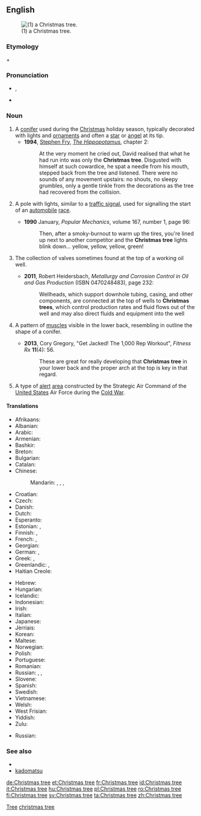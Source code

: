 ==English==
[[File:Árbol_de_navidad_en_un_hogar_chileno,_2006.jpg|thumb|(1) a Christmas tree.]]

===Etymology===
{{term|Christmas}} + {{term|tree}}

===Pronunciation===
* {{enPR|krĭsʹ-məs-trē}}, {{IPA|/ˈkrɪsməs triː/|lang=en}}
* {{audio|En-ca-Christmas_tree.ogg|Audio (CA)|lang=en}}

===Noun===
{{en-noun|head=[[Christmas]] [[tree]]}}

# A [[conifer]] used during the [[Christmas]] holiday season, typically decorated with lights and [[ornament]]s and often a [[star]] or [[angel]] at its tip.
#* '''1994''', [[w:Stephen Fry|Stephen Fry]], ''[[w:The Hippopotamus|The Hippopotamus]]'', chapter 2:
#*: At the very moment he cried out, David realised that what he had run into was only the '''Christmas tree'''. Disgusted with himself at such cowardice, he spat a needle from his mouth, stepped back from the tree and listened. There were no sounds of any movement upstairs: no shouts, no sleepy grumbles, only a gentle tinkle from the decorations as the tree had recovered from the collision.
# {{context|racing|lang=en}} A pole with lights, similar to a [[traffic signal]], used for signalling the start of an [[automobile]] [[race]].
#* '''1990''' January, ''Popular Mechanics'', volume 167, number 1, page 96:
#*: Then, after a smoky-burnout to warm up the tires, you're lined up next to another competitor and the '''Christmas tree''' lights blink down... yellow, yellow, yellow, green!
# {{context|oil industry|_|jargon|lang=en}} The collection of valves sometimes found at the top of a working oil well.
#* '''2011''', Robert Heidersbach, ''Metallurgy and Corrosion Control in Oil and Gas Production'' (ISBN 0470248483), page 232:
#*: Wellheads, which support downhole tubing, casing, and other components, are connected at the top of wells to '''Christmas trees''', which control production rates and fluid flows out of the well and may also direct fluids and equipment into the well
# {{context|bodybuilding|lang=en}} A pattern of [[muscle]]s visible in the lower back, resembling in outline the shape of a conifer.
#* '''2013''', Cory Gregory, "Get Jacked! The 1,000 Rep Workout", ''Fitness Rx'' '''11'''(4): 56.
#*: These are great for really developing that '''Christmas tree''' in your lower back and the proper arch at the top is key in that regard.
# {{cx|aviation|historical|lang=en}} A type of [[alert]] [[area]] constructed by the Strategic Air Command of the [[United States]] Air Force during the [[Cold War]].

====Translations====
{{trans-top|a tree used during the Christmas holiday season}}
* Afrikaans: {{t|af|kersboom}}
* Albanian: {{t|sq|pema e Vitit të Ri}}
* Arabic: {{t|ar|شَجَرَةُ الْمِيلَادِ|f|tr=šajarat al-mīlād}}
* Armenian: {{t|hy|տոնածառ}}
* Bashkir: {{t|ba|шыршы}}
* Breton: {{t|br|gwezenn Nedeleg|f}}
* Bulgarian: {{t+|bg|елха|f}}
* Catalan: {{t|ca|arbre de Nadal}}
* Chinese:
*: Mandarin: {{t|cmn|耶誕樹|sc=Hani}}, {{t|cmn|耶诞树|tr=yēdànshù|sc=Hani}}, {{t+|cmn|聖誕樹|sc=Hani}}, {{t+|cmn|圣诞树|tr=shèngdànshù|sc=Hani}}
* Croatian: {{t|sh|božićno drvce}}
* Czech: {{t|cs|vánoční stromeček|m}}
* Danish: {{t+|da|juletræ|n}}
* Dutch: {{t+|nl|kerstboom|m}}
* Esperanto: {{t|eo|Kristnaska arbo}}
* Estonian: {{t+|et|jõulupuu}}, {{t+|et|jõulukuusk}}
* Finnish: {{t+|fi|joulukuusi}}, {{t+|fi|joulupuu}}
* French: {{t+|fr|arbre de Noël|m}}, {{t+|fr|sapin de Noël|m}}
* Georgian: {{t+|ka|საშობაო ნაძვის ხე}}
* German: {{t+|de|Weihnachtsbaum|m}}, {{t+|de|Christbaum|m}}
* Greek: {{t|el|δένδρο των Χριστουγέννων|n}}, {{t|el|χριστουγεννιάτικο δένδρο|n}}
* Greenlandic: {{t|kl|orpik}}, {{t|kl|orpiliaq}}
* Haitian Creole: {{t|ht|abdenwel}}
{{trans-mid}}
* Hebrew: {{t|he|[[עץ]] [[חג המולד]]|m}}
* Hungarian: {{t+|hu|karácsonyfa}}
* Icelandic: {{t+|is|jólatré|n}}
* Indonesian: {{t|id|pohon Natal}}
* Irish: {{t|ga|crann Nollag}}
* Italian: {{t+|it|albero di Natale|m}}
* Japanese: {{t+|ja|クリスマスツリー|tr=kurisumasutsurī}}
* Jèrriais: {{t|roa-jer|arbre d'Noué|m}}
* Korean: {{t|ko|크리스마스 트리|sc=Kore}}
* Maltese: {{t|mt|siġra tal-Milied}}
* Norwegian: {{t|no|juletre|n}}
* Polish: {{t+|pl|choinka|f}}
* Portuguese: {{t+|pt|árvore de Natal|f}}
* Romanian: {{t+|ro|pom de Crăciun}}
* Russian: {{t+|ru|ёлка|f}}, {{t+|ru|нового́дняя ёлка|f}}, {{t|ru|рожде́ственская ёлка|f}}
* Slovene: {{t|sl|božično drevo|n}}
* Spanish: {{t+|es|árbol de Navidad|m}}
* Swedish: {{t+|sv|julgran}}
* Vietnamese: {{t|vi|cây Nô-en}}
* Welsh: {{t|cy|coeden Nadolig}}
* West Frisian: {{t|fy|krystbeam}}
* Yiddish: {{t|yi|ניטלבוים|m}}
* Zulu: {{t|zu|Isihlahla sikakhisimuzi}}
{{trans-bottom}}

{{trans-top|a pole with lights}}
{{trans-mid}}
{{trans-bottom}}

{{trans-top|the collection of valves}}
* Russian: {{t|ru|фонта́нная армату́ра|f}}
{{trans-mid}}
{{trans-bottom}}

{{trans-top|pattern of muscles}}
{{trans-mid}}
{{trans-bottom}}

===See also===
* {{projectlink|wikipedia}}
* [[kadomatsu]]

[[Category:en:Christmas|Tree]]
[[Category:en:Trees|christmas tree]]

[[de:Christmas tree]]
[[et:Christmas tree]]
[[fr:Christmas tree]]
[[id:Christmas tree]]
[[it:Christmas tree]]
[[hu:Christmas tree]]
[[pl:Christmas tree]]
[[ro:Christmas tree]]
[[fi:Christmas tree]]
[[sv:Christmas tree]]
[[ta:Christmas tree]]
[[zh:Christmas tree]]